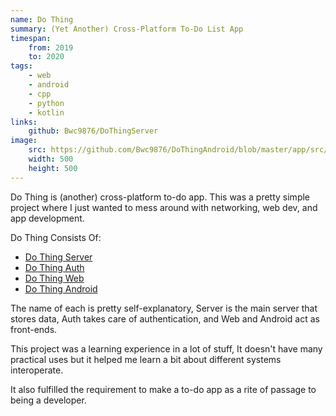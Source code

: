 ```yaml
---
name: Do Thing
summary: (Yet Another) Cross-Platform To-Do List App
timespan:
    from: 2019
    to: 2020
tags:
    - web
    - android
    - cpp
    - python
    - kotlin
links:
    github: Bwc9876/DoThingServer
image:
    src: https://github.com/Bwc9876/DoThingAndroid/blob/master/app/src/main/ic_app_icon-playstore.png?raw=true
    width: 500
    height: 500
---
```



Do Thing is (another) cross-platform to-do app. This was a pretty simple project
where I just wanted to mess around with networking, web dev, and app development.

Do Thing Consists Of:

-   [Do Thing Server](https://github/Bwc9876/DoThingServer)
-   [Do Thing Auth](https://github/Bwc9876/DoThingAuth)
-   [Do Thing Web](https://github/Bwc9876/DoThingWeb)
-   [Do Thing Android](https://github/Bwc9876/DoThingAndroid)

The name of each is pretty self-explanatory, Server is the main server that
stores data, Auth takes care of authentication, and Web and Android act as front-ends.

This project was a learning experience in a lot of stuff, It doesn't have many
practical uses but it helped me learn a bit about different systems interoperate.

It also fulfilled the requirement to make a to-do app as a rite of passage
to being a developer.
